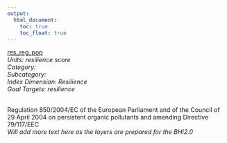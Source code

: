 ```yaml
---
output:
  html_document:
    toc: true
    toc_float: true
---
```


[res_reg_pop](https://github.com/OHI-Science/bhi/blob/master/baltic/layers/res_reg_pop_bhi2015.csv)\
*Units: resilience score*\
*Category:*\
*Subcategory:*\
*Index Dimension: Resilience*\
*Goal Targets: resilience*\
<br>

Regulation 850/2004/EC of the European Parliament and of the Council of 29 April 2004 on persistent organic pollutants and amending Directive 79/117/EEC\
*Will add more text here as the layers are prepared for the BHI2.0*



<br>

